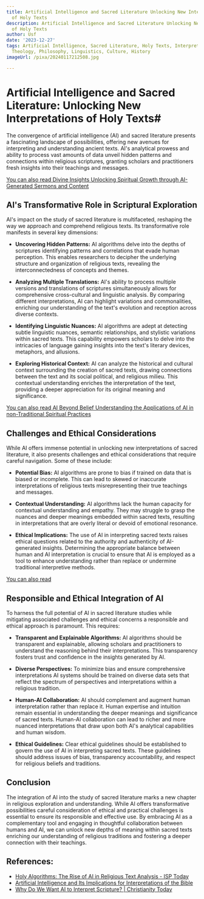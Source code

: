 ```yaml
---
title: Artificial Intelligence and Sacred Literature Unlocking New Interpretations
  of Holy Texts
description: Artificial Intelligence and Sacred Literature Unlocking New Interpretations
  of Holy Texts
author: Usf
date: '2023-12-27'
tags: Artificial Intelligence, Sacred Literature, Holy Texts, Interpretation, Religion,
  Theology, Philosophy, Linguistics, Culture, History
imageUrl: /pixa/20240117212508.jpg

---
```

# Artificial Intelligence and Sacred Literature: Unlocking New  Interpretations of Holy Texts#

The convergence of artificial intelligence (AI) and sacred literature  presents a  fascinating landscape of possibilities, offering new avenues for interpreting and understanding ancient texts. AI's analytical prowess and  ability to process vast amounts of data unveil hidden patterns and  connections within religious scriptures, granting scholars  and practitioners fresh insights into their teachings and messages.

[You can also read Divine Insights  Unlocking Spiritual Growth through AI-Generated Sermons  and Content](Divine%20Insights%20Unlocking%20Spiritual%20Growth%20through%20AI-Generated%20Sermons%20and%20Content)


## AI's Transformative  Role in Scriptural Exploration

AI's impact on the study of sacred literature is multifaceted, reshaping the way we approach and comprehend religious texts. Its transformative role manifests in several  key dimensions:

-  **Uncovering  Hidden Patterns:** AI algorithms delve into the depths of scriptures identifying patterns and correlations that evade human perception. This enables researchers  to decipher the underlying structure and organization of religious texts, revealing the interconnectedness of  concepts and themes.

- **Analyzing Multiple Translations:** AI's ability to process multiple versions and translations of scriptures simultaneously allows for comprehensive cross-cultural and linguistic analysis. By comparing different interpretations, AI can highlight variations and commonalities, enriching our understanding of the text's evolution and  reception across diverse contexts.

- **Identifying Linguistic Nuances:** AI algorithms are adept at detecting subtle linguistic nuances, semantic relationships, and stylistic variations within sacred texts. This capability empowers scholars to delve into the intricacies  of language gaining insights into the text's literary devices, metaphors, and allusions.

- **Exploring Historical Context:** AI can  analyze the  historical and cultural context  surrounding the creation of sacred  texts,  drawing connections between the text and its social political, and religious milieu. This  contextual understanding enriches  the interpretation  of the text, providing a deeper  appreciation for its original meaning and significance.

[You  can also read  AI Beyond Belief Understanding the Applications of  AI in non-Traditional Spiritual Practices](AI%20Beyond%20Belief%20Understanding%20the%20Applications%20of%20AI%20in%20non-Traditional%20Spiritual%20Practices)


## Challenges and  Ethical Considerations

While AI  offers immense potential in unlocking new interpretations of sacred  literature, it also presents challenges and ethical considerations that require  careful navigation. Some of these include:

- **Potential Bias:** AI algorithms are prone to bias  if trained on data that is biased or  incomplete. This can lead to skewed or inaccurate interpretations of religious texts misrepresenting their true teachings and messages.

- **Contextual  Understanding:** AI algorithms lack  the human capacity for contextual understanding and empathy. They may struggle to grasp the nuances and deeper meanings embedded within  sacred texts,  resulting in interpretations that are  overly literal or devoid of emotional resonance.

- **Ethical Implications:** The use of AI in interpreting sacred texts raises  ethical questions related to the authority and authenticity of AI-generated insights. Determining the appropriate  balance between human and AI interpretation is crucial to ensure that  AI is employed as a tool  to enhance  understanding rather than replace or undermine traditional interpretive methods.

[You  can also read ]()


## Responsible and Ethical Integration of AI

To harness the full potential of AI in sacred literature studies  while mitigating associated challenges and ethical  concerns a responsible and ethical approach is paramount. This requires:

- **Transparent and Explainable Algorithms:** AI algorithms should  be  transparent and explainable, allowing scholars and practitioners  to understand the reasoning behind their  interpretations. This transparency fosters trust and confidence in the insights generated by AI.

-  **Diverse Perspectives:** To minimize bias and ensure comprehensive interpretations  AI systems  should be trained on diverse data sets that reflect the spectrum of perspectives and interpretations within a religious tradition.

-  **Human-AI Collaboration:** AI should complement and augment human interpretation rather than replace it.  Human expertise and intuition remain essential in understanding the deeper meanings and significance of  sacred texts. Human-AI  collaboration can lead to richer and more nuanced interpretations that draw upon both AI's analytical capabilities and human wisdom.

- **Ethical Guidelines:** Clear ethical guidelines  should be established to govern the use of AI in interpreting sacred texts.  These guidelines should address issues of bias, transparency  accountability, and respect for religious beliefs and traditions.

## Conclusion

The  integration  of AI  into the study of sacred literature marks a new chapter in religious exploration and understanding. While AI offers transformative possibilities careful consideration of ethical  and practical  challenges is  essential to ensure its responsible and effective use. By embracing AI as a complementary tool  and engaging in thoughtful collaboration between humans and AI, we can unlock new depths of meaning within sacred texts enriching  our understanding of  religious traditions and fostering  a deeper connection with their teachings.

## References:
- [Holy Algorithms: The Rise of AI in Religious Text Analysis - ISP Today](https://isp.today/holy-algorithms-the-rise-of-ai-in-religious-text-analysis/)
- [Artificial Intelligence and Its Implications for Interpretations of the Bible](https://aiforsocialgood.ca/blog/artificial-intelligence-and-its-implications-for-interpretations-of-the-bible-analyzing-the-intersection-of-ai-technology-and-biblical-exegesis)
- [Why Do We Want AI to Interpret Scripture? | Christianity Today](https://www.christianitytoday.com/ct/2023/december/ai-artificial-intelligence-interpret-scripture-bible.html)

